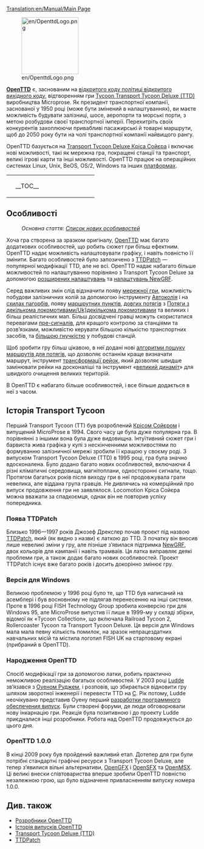 [[Translation:en/Manual/Main Page]]
{{uk/Зміст}}

[[File:en/OpenttdLogo.png|left|150px]] 

[http://www.openttd.org/ '''OpenTTD'''] є, заснованим на [https://www.wikipedia.org/wiki/uk:Політика відкритого коду політиці відкритого вихідного коду], відтворенням гри [https://www.wikipedia.org/wiki/uk:Transport Tycoon Transport Tycoon Deluxe (TTD)] виробництва Microprose. Як президент транспортної компанії, заснованої у 1950 році (може бути змінений в налаштуваннях), ви маєте можливість будувати залізниці, шосе, аеропорти та морські порти, з метою розбудови своєї транспортної імперії. Перехитріть своїх конкурентів захоплюючи привабливі пасажирські й товарні маршрути, щоб до 2050 року бути на чолі транспортної компанії найвищого рангу.

OpenTTD базується на [http://www.chrissawyer.com/info.htm Transport Tycoon Deluxe Кріса Сойєра] і включає нові можливості, такі як мережна гра, покращені станції та транспорт, великі ігрові карти та інші можливості. OpenTTD працює на операційних системах Linux, Unix, BeOS, OS/2, Windows та інших [[uk/Операційна система|платформах]].

{| align="center"
|colspan=2 style="background:none; border:0px"|
|width=200 style="background:none; border:0px"| __TOC__
|style="background:none; border:0px"| [[File:uk/Intro screen.png|frame|center|[[uk/Інтерфейс гри#Вміст головного вікна|Заставка OpenTTD]]]]
|}

== Особливості ==
:''Основна стаття: [[uk/Список нових особливостей|Список нових особливостей]]''

Хоча гра створена за зразком оригіналу, [http://www.openttd.org/ OpenTTD] має багато додаткових особливостей, що робить сюжет гри більш ефектним. OpenTTD надає можливість налаштовувати графіку, і навіть повністю її змінити. Багато особливостей було запозичено з [http://www.ttdpatch.net/ TTDPatch] — популярної модифікації TTD, але не всі. OpenTTD надає набагато більше можливостей по налаштуванню порівняно з Transport Tycoon Deluxe за допомогою [[uk/Розширені налаштування|розширених налаштувань]] та [[uk/NewGRF|налаштувань NewGRF]].

Серед важливих змін слід відзначити появу [[uk/Мережна гра|мережної гри]], можливість побудови залізничних колій за допомогою інструменту [[uk/Автоколія|Автоколія]] і на [[uk/Будівництво на схилах|схилах пагорбів]], появу [[uk/Маршрутний пункт|маршрутних пунктів]], [[uk/Довгий потяг|довгих потягів]] з [[Потяги з декількома локомотивами/Uk}декількома локомотивами]] та великих і більш реалістичних мап. Більш досвідчені гравці можуть скористатися перевагами [[en/Сигнали#Пре-сигнали/Uk|пре-сигналів]], для кращого контролю за станціями та розв’язками, можливістю керувати більшою кількістю транспортних засобів, та [[en/Неоднорідні станції|більшою гнучкістю]] у побудові станцій.

Щоб зробити гру більш цікавою, в неї додані нові [[uk/YAPP|алгоритми пошуку маршрутів для потягів]], що дозволяє останнім краще визначати маршрут, інструмент [[uk/Реконструкція залізниці|трансформації рейок]], який дозволяє швидше замінювати рейки на досконаліші та інструмент «[[uk/Екстра-динаміт|великий динаміт]]» для швидкого очищення великих територій.

В OpenTTD є набагато більше особливостей, і все більше додається в неї з часом.

== Історія Transport Tycoon==
Перший Transport Tycoon (TT) був розроблений [http://www.chrissawyer.com/ Крісом Сойєром] і випущений MicroProse в 1994. Свого часу це була дуже популярна гра. В порівнянні з іншими вона була дуже видовищна. Інтуїтивний сюжет гри і барвиста жива графіка у купі з нескінченними можливостями по формуванню залізничної мережі зробили її кращою у своєму роді. З випуском Transport Tycoon Deluxe (TTD) в 1995 році, гра була значно вдосконалена. Було додано багато нових особливостей, включаючи 4 різні кліматичні середовища, магнітоплани, односторонні сигнали, тощо. Протягом багатьох років після виходу гри в неї продовжувала грати невелика, але віддана група гравців. Не дивлячись на комерційний про випуск продовження гри не заявлялося. Locomotion Кріса Сойєра можна вважати за спадкоємця, однак він не повторив успіху попередника.

=== Поява TTDPatch ===
Близько 1996—1997 років Джозеф Дрекслер почав проект під назвою [http://www.ttdpatch.net/ TTDPatch], який (як видно з назви) є латкою до TTD. З початку він вносив лише невеликі зміни у гру, але пізніше з’явилася підтримка [[uk/NewGRF|NewGRF]], двох кольорів для кампанії і навіть трамваїв. Ця латка виправляє деякі проблеми гри, а також додає багато нових особливостей. Проект TTDPatch існує вже багато років і досить докорінно змінює гру.

=== Версія для Windows ===
Великою проблемою у 1996 році було те, що TTD був написаний на асемблері і був восновному не підлягав перенесенню на інші системи. Проте в 1996 році FISH Technology Group зробила конверсію гри для Windows 95, але MicroProse випустив її лише в 1999-му у складі збірки, відомої як «Tycoon Collection», що включала Railroad Tycoon 2, Rollercoaster Tycoon та Transport Tycoon Deluxe. Ця версія для Windows мала мала певну кількість помилок, на зразок непрацездатних навчальних місій та містила логотип FISH UK на стартовому екрані (прибраний в OpenTTD).

=== Народження OpenTTD ===
Спосіб модифікації гри за допомогою латки, робить практично неможливою реалізацію багатьох особливостей. У 2003 році [[uk/Ludde|Ludde]] зв’язався з [http://www.tt-forums.net/ Оуеном Руджем], і розповів, що збирається відновити гру шляхом зворотної інженерії і перевести TTD на [https://www.wikipedia.org/wiki/Uk:C_(мова_програмування) C]. Рік потому, Ludde неочікувано представив Оуену перший [https://www.wikipedia.org/wiki/Uk:Стадии разработки программного обеспечения випуск]. Були створені форуми, де люди обговорювали нову інкарнацію гри. Реакція була позитивною і до проекту Ludde приєдналися інші розробники. Робота над OpenTTD продовжується до цього дня.

=== OpenTTD 1.0.0 ===
В кінці 2009 року був пройдений важливий етап. Дотепер для гри були потрібні стандартні графічні ресурси з Transport Tycoon Deluxe, але тепер з’явилися вільні альтернативи, [[uk/OpenGFX|OpenGFX]] і [[uk/OpenSFX|OpenSFX]] та [[uk/OpenMSX|OpenMSX]]. Ці великі внески співтовариства вперше зробили OpenTTD повністю незалежною грою, що було відзначене привласненням випуску номера 1.0.0.

== Див. також ==
*[[uk/Розробники|Розробники OpenTTD]]
*[[uk/Історія випусків OpenTTD|Історія випусків OpenTTD]]
*[https://www.wikipedia.org/wiki/Uk:Transport_Tycoon Transport Tycoon Deluxe (TTD)]
*[http://www.ttdpatch.net/ TTDPatch]